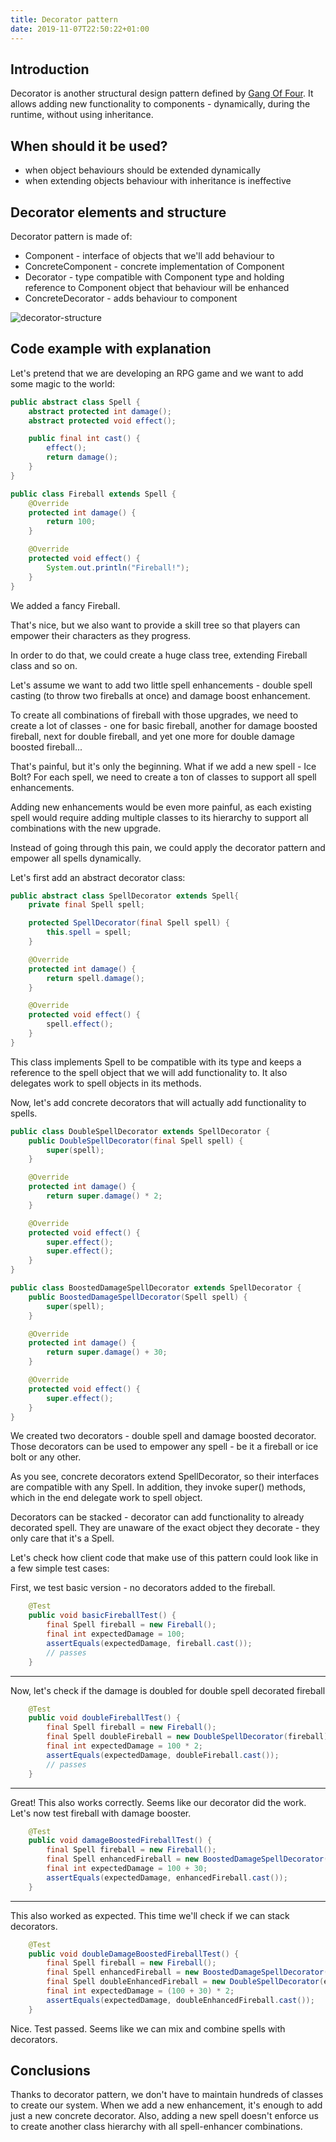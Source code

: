 ```yaml
---
title: Decorator pattern
date: 2019-11-07T22:50:22+01:00
---
```

## Introduction

Decorator is another structural design pattern defined by [Gang Of Four](https://en.wikipedia.org/wiki/Design_Patterns). It allows adding new functionality to components - dynamically, during the runtime, without using inheritance.

## When should it be used?
- when object behaviours should be extended dynamically
- when extending objects behaviour with inheritance is ineffective

## Decorator elements and structure
Decorator pattern is made of:
- Component - interface of objects that we'll add behaviour to
- ConcreteComponent - concrete implementation of Component
- Decorator - type compatible with Component type and holding reference to Component object that behaviour will be enhanced
- ConcreteDecorator - adds behaviour to component

![decorator-structure](../assets/decorator.jpg)

## Code example with explanation

Let's pretend that we are developing an RPG game and we want to add some magic to the world:

```java
public abstract class Spell {
    abstract protected int damage();
    abstract protected void effect();

    public final int cast() {
        effect();
        return damage();
    }
}

public class Fireball extends Spell {
    @Override
    protected int damage() {
        return 100;
    }

    @Override
    protected void effect() {
        System.out.println("Fireball!");
    }
}
```

We added a fancy Fireball.

That's nice, but we also want to provide a skill tree so that players 
can empower their characters as they progress.

In order to do that, we could create a huge class tree, extending Fireball class and so on.

Let's assume we want to add two little spell enhancements - double spell casting (to throw two fireballs at once)
and damage boost enhancement. 

To create all combinations of fireball with those upgrades,
we need to create a lot of classes - one for basic fireball, another for damage boosted fireball, next
for double fireball, and yet one more for double damage boosted fireball... 

That's painful, but it's only the beginning. What if we add a new spell - Ice Bolt? For each spell, we need to create a ton of classes to support all spell enhancements.

Adding new enhancements would be even more painful, as each existing spell would require adding multiple classes to its hierarchy to support
all combinations with the new upgrade.

Instead of going through this pain, we could apply the decorator pattern and empower all spells dynamically.

Let's first add an abstract decorator class:
```java
public abstract class SpellDecorator extends Spell{
    private final Spell spell;

    protected SpellDecorator(final Spell spell) {
        this.spell = spell;
    }

    @Override
    protected int damage() {
        return spell.damage();
    }

    @Override
    protected void effect() {
        spell.effect();
    }
}
```

This class implements Spell to be compatible with its type and keeps a reference to the spell object that we will add functionality to. It also delegates work to spell objects in its methods.

Now, let's add concrete decorators that will actually add functionality to spells.

```java
public class DoubleSpellDecorator extends SpellDecorator {
    public DoubleSpellDecorator(final Spell spell) {
        super(spell);
    }

    @Override
    protected int damage() {
        return super.damage() * 2;
    }

    @Override
    protected void effect() {
        super.effect();
        super.effect();
    }
}

public class BoostedDamageSpellDecorator extends SpellDecorator {
    public BoostedDamageSpellDecorator(Spell spell) {
        super(spell);
    }

    @Override
    protected int damage() {
        return super.damage() + 30;
    }

    @Override
    protected void effect() {
        super.effect();
    }
}
```

We created two decorators - double spell and damage boosted decorator. Those decorators can be used to empower any spell - be it a fireball or ice bolt or any other.

As you see, concrete decorators extend SpellDecorator, so their interfaces are compatible with any Spell. In addition, they invoke super() methods, which in the end delegate work to spell object.

Decorators can be stacked - decorator can add functionality to already decorated spell. They are unaware of the exact object they decorate - they only care that it's a Spell.

Let's check how client code that make use of this pattern could look like in a few simple test cases:

First, we test basic version - no decorators added to the fireball. 
```java
    @Test
    public void basicFireballTest() {
        final Spell fireball = new Fireball();
        final int expectedDamage = 100;
        assertEquals(expectedDamage, fireball.cast());
        // passes
    }
```
---
Now, let's check if the damage is doubled for double spell decorated fireball
```java
    @Test
    public void doubleFireballTest() {
        final Spell fireball = new Fireball();
        final Spell doubleFireball = new DoubleSpellDecorator(fireball);
        final int expectedDamage = 100 * 2;
        assertEquals(expectedDamage, doubleFireball.cast());
        // passes
    }
```
---
Great! This also works correctly. Seems like our decorator did the work. Let's now test fireball with damage booster.
```java
    @Test
    public void damageBoostedFireballTest() {
        final Spell fireball = new Fireball();
        final Spell enhancedFireball = new BoostedDamageSpellDecorator(fireball);
        final int expectedDamage = 100 + 30;
        assertEquals(expectedDamage, enhancedFireball.cast());
    }
```
---
This also worked as expected. This time we'll check if we can stack decorators.
```java
    @Test
    public void doubleDamageBoostedFireballTest() {
        final Spell fireball = new Fireball();
        final Spell enhancedFireball = new BoostedDamageSpellDecorator(fireball);
        final Spell doubleEnhancedFireball = new DoubleSpellDecorator(enhancedFireball);
        final int expectedDamage = (100 + 30) * 2;
        assertEquals(expectedDamage, doubleEnhancedFireball.cast());
    }
```

Nice. Test passed. Seems like we can mix and combine spells with decorators.

## Conclusions
Thanks to decorator pattern, we don't have to maintain hundreds of classes to create our system. When we
add a new enhancement, it's enough to add just a new concrete decorator. Also, adding a new spell doesn't enforce
us to create another class hierarchy with all spell-enhancer combinations.
